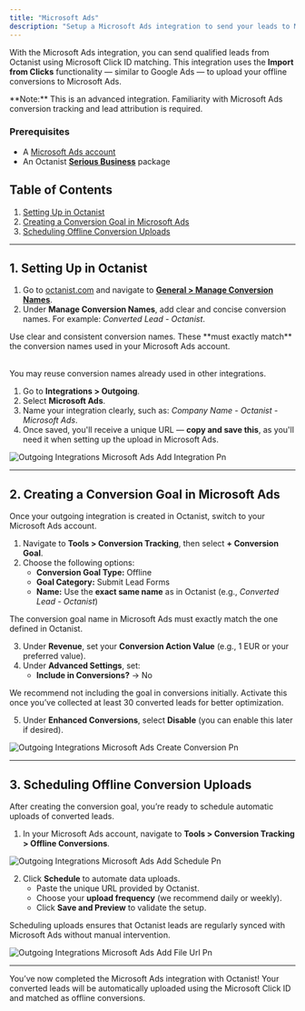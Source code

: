 ```yaml
---
title: "Microsoft Ads"
description: "Setup a Microsoft Ads integration to send your leads to Microsoft Ads"
---
```


With the Microsoft Ads integration, you can send qualified leads from Octanist using Microsoft Click ID matching. This integration uses the **Import from Clicks** functionality — similar to Google Ads — to upload your offline conversions to Microsoft Ads.

<Note>
  **Note:** This is an advanced integration. Familiarity with Microsoft Ads
  conversion tracking and lead attribution is required.
</Note>

### Prerequisites

- A [Microsoft Ads account](https://ads.microsoft.com/)
- An Octanist [**Serious Business**](https://octanist.com/pricing/) package

## Table of Contents

1. [Setting Up in Octanist](#1-setting-up-in-octanist)
2. [Creating a Conversion Goal in Microsoft Ads](#2-creating-a-conversion-goal-in-microsoft-ads)
3. [Scheduling Offline Conversion Uploads](#3-scheduling-offline-conversion-uploads)

---

## 1. Setting Up in Octanist

1. Go to [octanist.com](https://octanist.com/) and navigate to [**General \> Manage Conversion Names**](https://octanist.com/organization/settings/).
2. Under **Manage Conversion Names**, add clear and concise conversion names. For example: _Converted Lead - Octanist_.

<Warning>
  Use clear and consistent conversion names. These **must exactly match** the conversion names used in your Microsoft Ads account.

\
 You may reuse conversion names already used in other integrations.

</Warning>

1. Go to **Integrations \> Outgoing**.
2. Select **Microsoft Ads**.
3. Name your integration clearly, such as: _Company Name - Octanist - Microsoft Ads_.
4. Once saved, you'll receive a unique URL — **copy and save this**, as you'll need it when setting up the upload in Microsoft Ads.

![Outgoing Integrations Microsoft Ads Add Integration Pn](/images/microsoft-ads/outgoing-integrations-microsoft-ads-add-integration.png)

---

## 2. Creating a Conversion Goal in Microsoft Ads

Once your outgoing integration is created in Octanist, switch to your Microsoft Ads account.

1. Navigate to **Tools \> Conversion Tracking**, then select **\+ Conversion Goal**.
2. Choose the following options:
   - **Conversion Goal Type:** Offline
   - **Goal Category:** Submit Lead Forms
   - **Name:** Use the **exact same name** as in Octanist (e.g., _Converted Lead - Octanist_)

<Warning>
  The conversion goal name in Microsoft Ads must exactly match the one defined
  in Octanist.
</Warning>

3. Under **Revenue**, set your **Conversion Action Value** (e.g., 1 EUR or your preferred value).
4. Under **Advanced Settings**, set:
   - **Include in Conversions?** → No

<Note>
  We recommend not including the goal in conversions initially. Activate this
  once you’ve collected at least 30 converted leads for better optimization.
</Note>

5. Under **Enhanced Conversions**, select **Disable** (you can enable this later if desired).

![Outgoing Integrations Microsoft Ads Create Conversion Pn](/images/microsoft-ads/outgoing-integrations-microsoft-ads-create-conversion.png)

---

## 3. Scheduling Offline Conversion Uploads

After creating the conversion goal, you’re ready to schedule automatic uploads of converted leads.

1. In your Microsoft Ads account, navigate to **Tools \> Conversion Tracking \> Offline Conversions**.

![Outgoing Integrations Microsoft Ads Add Schedule Pn](/images/microsoft-ads/outgoing-integrations-microsoft-ads-add-schedule.png)

2. Click **Schedule** to automate data uploads.
   - Paste the unique URL provided by Octanist.
   - Choose your **upload frequency** (we recommend daily or weekly).
   - Click **Save and Preview** to validate the setup.

<Note>
  Scheduling uploads ensures that Octanist leads are regularly synced with
  Microsoft Ads without manual intervention.
</Note>

![Outgoing Integrations Microsoft Ads Add File Url Pn](/images/microsoft-ads/outgoing-integrations-microsoft-ads-add-file-url.png)

---

You’ve now completed the Microsoft Ads integration with Octanist\! Your converted leads will be automatically uploaded using the Microsoft Click ID and matched as offline conversions.
